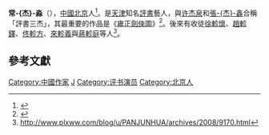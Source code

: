 '''常-{杰}-淼'''（{{bd|1875年||1929年|catIdx=常}}），[[中國|中國]][[北京|北京]]人<ref>{{cite web |author1=倪斯霆 |title=《新天津报》与“剑侠小说” |url=http://news.sina.com.cn/c/2004-06-17/23463446731.shtml |website=城市快报 |accessdate=2019-01-11 |archive-date=2019-09-16 |archive-url=https://web.archive.org/web/20190916182558/http://news.sina.com.cn/c/2004-06-17/23463446731.shtml }}</ref>。是[[天津|天津]]知名[[評書|評書]]藝人，與[[许杰泉|许杰泉]]和[[张杰鑫|張-{杰}-鑫]]合稱「評書三杰」，其最重要的作品是《[[雍正劍俠圖|雍正劍俠圖]]》<ref>{{cite web |author1=倪钟之 |title=说古论今道“评书” |url=http://news.sina.com.cn/c/2004-07-09/12543657148.shtml |website=城市快报 |accessdate=2019-01-11 |archive-date=2019-09-16 |archive-url=https://web.archive.org/web/20190916000334/http://news.sina.com.cn/c/2004-07-09/12543657148.shtml }}</ref>。後來有收徒[[徐軫懷|徐軫懷]]、[[趙軫鐸|趙軫鐸]]、[[佟軫方|佟軫方]]、[[來軫義|來軫義]]與[[蔣軫庭|蔣軫庭]]等人<ref>http://www.plxww.com/blog/u/PANJUNHUA/archives/2008/9170.html{{dead link|date=2018年2月 |bot=InternetArchiveBot |fix-attempted=yes }}</ref>。

==參考文獻==
{{reflist}}

{{Normdaten}}
{{DEFAULTSORT:Chang Jiemiao}}
[[Category:中國作家|Category:中國作家]]
[[Category:常姓|J]]
[[Category:评书演员|Category:评书演员]]
[[Category:北京人|Category:北京人]]
{{China-writer-stub}}